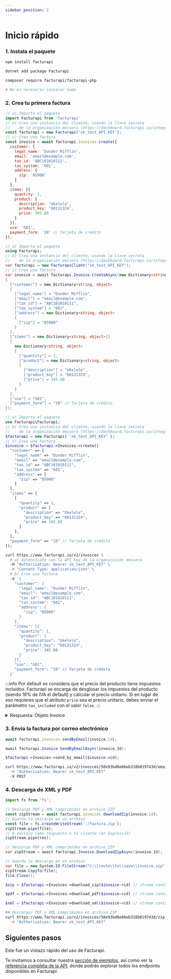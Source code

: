 ```yaml
---
sidebar_position: 2
---
```



# Inicio rápido

### 1. Instala el paquete

<Tabs groupId="codeExamples">
<TabItem value="js" label="Node.js" default>

```bash
npm install facturapi
```

</TabItem>
<TabItem value="cs" label="C#">

```bash
dotnet add package Facturapi
```

</TabItem>
<TabItem value="php" label="PHP">

```bash
composer require facturapi/facturapi-php
```

</TabItem>
<TabItem value="curl" label="cURL">

```bash
# No es necesario instalar nada
```

</TabItem>
</Tabs>

### 2. Crea tu primera factura

<Tabs groupId="codeExamples">
<TabItem value="js" label="Node.js" default>

```javascript
// a) Importa el paquete
import Facturapi from 'facturapi'
// b) Crea una instancia del cliente, usando la llave secreta
//    de la organización emisora (https://dashboard.facturapi.io/integration/apikeys)
const facturapi = new Facturapi('sk_test_API_KEY');
// c) Crea una factura
const invoice = await facturapi.invoices.create({
  customer: {
    legal_name: 'Dunder Mifflin',
    email: 'email@example.com',
    tax_id: 'ABC101010111',
    tax_system: '601',
    address: {
      zip: '85900'
    }
  },
  items: [{
    quantity: 1,
    product: {
      description: 'Ukelele',
      product_key: '60131324',
      price: 345.60
    }
  }],
  use: 'G01',
  payment_form: '28' // Tarjeta de crédito
});
```

</TabItem>
<TabItem value="cs" label="C#">

```csharp
// a) Importa el paquete
using Facturapi;
// b) Crea una instancia del cliente, usando la llave secreta
//    de la organización emisora (https://dashboard.facturapi.io/integration/apikeys)
var facturapi = new FacturapiClient("sk_test_API_KEY");
// c) Crea una factura
var invoice = await facturapi.Invoice.CreateAsync(new Dictionary<string, object>
{
  ["customer"] = new Dictionary<string, object>
  {
    ["legal_name"] = "Dunder Mifflin",
    ["email"] = "email@example.com",
    ["tax_id"] = "ABC101010111",
    ["tax_system"] = "601",
    ["address"] = new Dictionary<string, object>
    {
      ["zip"] = "85900"
    }
  },
  ["items"] = new Dictionary<string, object>[]
  {
    new Dictionary<string, object>
    {
      ["quantity"] = 1,
      ["product"] = new Dictionary<string, object>
      {
        ["description"] = "Ukelele",
        ["product_key"] = "60131324",
        ["price"] = 345.60
      }
    }
  },
  ["use"] = "G01",
  ["payment_form"] = "28" // Tarjeta de crédito
});
```

</TabItem>
<TabItem value="php" label="PHP">

```php
// a) Importa el paquete
use Facturapi\Facturapi;
// b) Crea una instancia del cliente, usando la llave secreta
//    de la organización emisora (https://dashboard.facturapi.io/integration/apikeys)
$facturapi = new Facturapi( "sk_test_API_KEY" );
// c) Crea una factura
$invoice = $facturapi->Invoices->create([
  "customer" => [
    "legal_name" => "Dunder Mifflin",
    "email" => "email@example.com",
    "tax_id" => "ABC101010111",
    "tax_system" => "601",
    "address" => [
      "zip" => "85900"
    ]
  ],
  "items" => [
    [
      "quantity" => 1,
      "product" => [
        "description" => "Ukelele",
        "product_key" => "60131324",
        "price" => 345.60
      ]
    ],
  ],
  "payment_form" => "28" // Tarjeta de crédito
]);
```

</TabItem>
<TabItem value="curl" label="cURL">

```bash
curl https://www.facturapi.io/v2/invoices \
  # a) Autentícate con la API Key de la organización emisora
  -H "Authorization: Bearer sk_test_API_KEY" \
  -H "Content-Type: application/json" \
  # b) Crea una factura
  -d '{
    "customer": {
      "legal_name": "Dunder Mifflin",
      "email": "email@example.com",
      "tax_id": "ABC101010111",
      "tax_system": "601",
      "address": {
        "zip": "85900"
      }
    },
    "items": [{
      "quantity": 1,
      "product": {
        "description": "Ukelele",
        "product_key": "60131324",
        "price": 345.60
      }
    }],
    "use": "G01",
    "payment_form": "28" // Tarjeta de crédito
  }'
```

</TabItem>
</Tabs>

:::info
  Por default se considera que el precio del producto tiene impuestos incluídos.
  Facturapi se encarga de desglosar los impuestos del producto (siendo 16% de IVA el default)
  y calcular el precio unitario. Si en lugar de eso requieres que el atributo `price` sea
  el precio unitario, debes enviar el parámetro `tax_included` con el valor `false`.
:::


<details>
<summary>Respuesta: Objeto Invoice</summary>

```json
{
  "id": "58e93bd8e86eb318b019743d",
  "created_at": "2017-01-01T14:00:08.000Z",
  "livemode": false,
  "status": "valid",
  "cancellation_status": "none",
  "verification_url": "https://verificacfdi.facturaelectronica.sat.gob.mx/default.aspx?id=45BEC0CA-5F1E-491E-9417-698EA48C382A&re=AAA010101AAA&rr=ABC101010111&tt=345.600000&fe=bWApPw==",
  "customer": {
    "id": "58e93bd8e86eb318b0197456",
    "legal_name": "Dunder Mifflin S.A. de C.V.",
    "tax_id": "ABC101010111",
    "tax_system": "601",
    "address": {
      "zip": "85900",
      "country": "MEX"
    }
  },
  "total": 345.60,
  "uuid": "39c85a3f-275b-4341-b259-e8971d9f8a94",
  "folio_number": 914,
  "series": "A",
  "payment_form": "28",
  "related": [], 
  "currency": "MXN",
  "exchange": 1,
  "items": [{
    "quantity": 1,
    "discount": 0,
    "product": {
      "description": "Ukelele",
      "price": 345.60,
      "tax_included": true,
      "taxes": [
        {
          "type": "IVA",
          "rate": 0.16
        }
      ]
    }
  }],
  "stamp": {
    "signature": "ZGgQ126+lbo6XxVmeM0Kys1rAllqRaDmaK4yW20B3H5AaVShnItBwKATpxqJuGK1qPmLA2r16B8dAb4UFjR27Xc/+SsNPSwRBYRVKI0AB62jx2Z4uxooiVQBY9Bb6czlgzJb+ftgNvnGwSXzI6QZKpuWRe9LmJvACzqTB3ZdC9QoqaVICDNZ9oaT99txu9ahbJu3ftPhlykXi1SxVTBZ7uUTqsBkc6iEjbSTYpE85bsrhbMw4tDODR7o/PS917whChOFUU0sQenm5sJQMenPcKPyS9JoGQPO/a/4wzxJ2RyWCkw72LNFBbJTsPXcXdOZmEJ06Ixc2Iy24Biz8GEbJg==",
    "date": "2021-03-30T00:57:48",
    "sat_cert_number": "20001000000300022323",
    "sat_signature": "AzYwRdHfDp0BCBaTpT87gtAAE3Q="
  }
}
```
</details>

### 3. Envía la factura por correo electrónico

<Tabs groupId="codeExamples">
<TabItem value="js" label="Node.js" default>

```javascript
await facturapi.invoices.sendByEmail(invoice.id);
```

</TabItem>
<TabItem value="cs" label="C#">

```csharp
await facturapi.Invoice.SendByEmailAsync(invoice.Id);
```

</TabItem>
<TabItem value="php" label="PHP">

```php
$facturapi->Invoices->send_by_email($invoice->id);
```

</TabItem>
<TabItem value="curl" label="cURL">

```bash
curl https://www.facturapi.io/v2/invoices/58e93bd8e86eb318b019743d/email \
  -H "Authorization: Bearer sk_test_API_KEY"
  -X POST
```

</TabItem>
</Tabs>

### 4. Descarga de XML y PDF

<Tabs groupId="codeExamples">
<TabItem value="js" label="Node.js" default>

```javascript
import fs from 'fs';

// Descarga PDF y XML comprimidos en archivo ZIP
const zipStream = await facturapi.invoices.downloadZip(invoice.id);
// Guarda la descarga en un archivo
const file = fs.createWriteStream('./factura.zip');
zipStream.pipe(file);
// O envíalo como respuesta a tu cliente (en ExpressJS)
zipStream.pipe(res);
```

</TabItem>
<TabItem value="cs" label="C#">

```csharp
// Descarga PDF y XML comprimidos en archivo ZIP
var zipStream = await facturapi.Invoice.DownloadZipAsync(invoice.Id);

// Guarda la descarga en un archivo
var file = new System.IO.FileStream("C:\\route\\to\\save\\invoice.zip", FileMode.Create);
zipStream.CopyTo(file);
file.Close();
```

</TabItem>
<TabItem value="php" label="PHP">

```php
$zip = $facturapi->Invoices->download_zip($invoice->id) // stream containing the PDF and XML as a ZIP file or

$pdf = $facturapi->Invoices->download_pdf($invoice->id) // stream containing the PDF file or

$xml = $facturapi->Invoices->download_xml($invoice->id) // stream containing the XML file or
```

</TabItem>
<TabItem value="curl" label="cURL">

```bash
## Descargar PDF y XML comprimidos en archivo ZIP
curl https://www.facturapi.io/v2/invoices/58e93bd8e86eb318b019743d/zip \
  -H "Authorization: Bearer sk_test_API_KEY"
```

</TabItem>
</Tabs>

## Siguientes pasos

Este fue un vistazo rápido del uso de Facturapi.

Te invitamos a consultar nuestra [sección de ejemplos](/docs/guides/customers),
así como ver la [referencia completa de la API](/api), donde podrás explorar todos
los endpoints disponibles en Facturapi.
